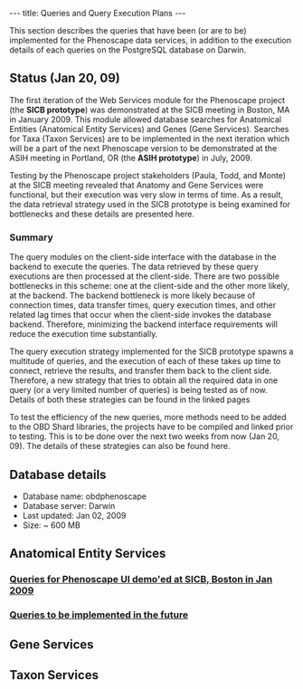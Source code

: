 ---
title: Queries and Query Execution Plans
---

This section describes the queries that have been (or are to be) implemented for the Phenoscape data services, in addition to the execution details of each queries on the PostgreSQL database on Darwin.

==Status (Jan 20, 09)==
The first iteration of the Web Services module for the Phenoscape project (the '''SICB prototype''') was demonstrated at the SICB meeting in Boston, MA in January 2009. This module allowed database searches for Anatomical Entities (Anatomical Entity Services) and Genes (Gene Services). Searches for Taxa (Taxon Services) are to be implemented in the next iteration which will be a part of the next Phenoscape version to be demonstrated at the ASIH meeting in Portland, OR (the '''ASIH prototype''') in July, 2009.

Testing by the Phenoscape project stakeholders (Paula, Todd, and Monte) at the SICB meeting revealed that Anatomy and Gene Services were functional, but their execution was very slow in terms of time. As a result, the data retrieval strategy used in the SICB prototype is being examined for bottlenecks and these details are presented here. 

===Summary===
The query modules on the client-side interface with the database in the backend to execute the queries. The data retrieved by these query executions are then processed at the client-side. There are two possible bottlenecks in this scheme: one at the client-side and the other more likely, at the backend. The backend bottleneck is more likely because of connection times, data transfer times, query execution times, and other related lag times that occur when the client-side invokes the database backend. Therefore, minimizing the backend interface requirements will reduce the execution time substantially.

The query execution strategy implemented for the SICB prototype spawns a multitude of queries, and the execution of each of these takes up time to connect, retrieve the results, and transfer them back to the client side. Therefore, a new strategy that tries to obtain all the required data in one query (or a very limited number of queries) is being tested as of now. Details of both these strategies can be found in the linked pages

To test the efficiency of the new queries, more methods need to be added to the OBD Shard libraries, the projects have to be compiled and linked prior to  testing. This is to be done over the next two weeks from now (Jan 20, 09). The details of these strategies can also be found here.

==Database details==
* Database name: obdphenoscape
* Database server: Darwin
* Last updated: Jan 02, 2009
* Size: ~ 600 MB

==Anatomical Entity Services==

===[[Queries for Phenoscape UI demo'ed at SICB, Boston in Jan 2009]]===

===[[Queries to be implemented in the future]]===

==Gene Services==

==Taxon Services==